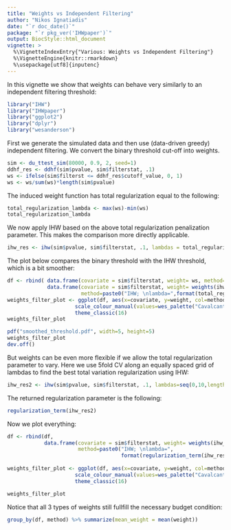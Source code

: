 ```yaml
---
title: "Weights vs Independent Filtering"
author: "Nikos Ignatiadis"
date: "`r doc_date()`"
package: "`r pkg_ver('IHWpaper')`"
output: BiocStyle::html_document
vignette: >
  %\VignetteIndexEntry{"Various: Weights vs Independent Filtering"}
  %\VignetteEngine{knitr::rmarkdown}
  %\usepackage[utf8]{inputenc}
---
```


In this vignette we show that weights can behave very similarly to an independent filtering threshold:

```r
library("IHW")
library("IHWpaper")
library("ggplot2")
library("dplyr")
library("wesanderson")
```

First we generate the simulated data and then use (data-driven greedy) independent filtering. We convert the binary threshold cut-off into weights.

```r
sim <- du_ttest_sim(80000, 0.9, 2, seed=1)
ddhf_res <- ddhf(sim$pvalue, sim$filterstat, .1)
ws <- ifelse(sim$filterst <= ddhf_res$cutoff_value, 0, 1)
ws <- ws/sum(ws)*length(sim$pvalue)
```

The induced weight function has total regularization equal to the following:
```r
total_regularization_lambda <- max(ws)-min(ws)
total_regularization_lambda
```

We now apply IHW based on the above total regularization penalization parameter. This makes the comparison more directly applicable.

```r
ihw_res <- ihw(sim$pvalue, sim$filterstat, .1, lambdas = total_regularization_lambda, nfolds=1L,  nbins=20)
```

The plot below compares the binary threshold with the IHW threshold, which is a bit smoother:

```r
df <- rbind( data.frame(covariate = sim$filterstat, weight= ws, method="filtering"),
             data.frame(covariate = sim$filterstat, weight= weights(ihw_res, levels_only=FALSE), 
                        method=paste0("IHW; \nlambda=",format(total_regularization_lambda,digits=2))))
weights_filter_plot <- ggplot(df, aes(x=covariate, y=weight, col=method)) + geom_step(size=1.65)+
                      scale_colour_manual(values=wes_palette("Cavalcanti1")[c(1,2)]) +
                      theme_classic(16)
weights_filter_plot
```

```r
pdf("smoothed_threshold.pdf", width=5, height=5)
weights_filter_plot
dev.off()
```

But weights can be even more flexible if we allow the total regularization parameter to vary. Here we use 5fold CV along an equally spaced grid of lambdas to find the best total variation regularization using IHW:

```r
ihw_res2 <- ihw(sim$pvalue, sim$filterstat, .1, lambdas=seq(0,10,length=20), nfolds=1L, nfolds_internal = 5L, nbins=20, quiet=TRUE)
```

The returned regularization parameter is the following:

```r
regularization_term(ihw_res2)
```
Now we plot everything:
```r
df <- rbind(df,
            data.frame(covariate = sim$filterstat, weight= weights(ihw_res2, levels_only=FALSE),  
                       method=paste0("IHW; \nlambda=",
                                     format(regularization_term(ihw_res2) ,digits=2))))
            
weights_filter_plot <- ggplot(df, aes(x=covariate, y=weight, col=method)) + geom_step(size=1.65)+
                      scale_colour_manual(values=wes_palette("Cavalcanti1")[c(1,2,3)]) +
                      theme_classic(16)

weights_filter_plot
```

Notice that all 3 types of weights still fullfill the necessary budget condition:

```r
group_by(df, method) %>% summarize(mean_weight = mean(weight))
```
